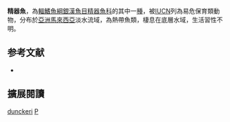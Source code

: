 {{Speciesbox
| name = 精器魚
| image = 
| status = VU
| status_system = IUCN3.1
| genus = Phallostethus
| species = dunckeri
| authority = {{le|查爾斯·塔特·里根|Charles Tate Regan|Regan}}, 1913
| synonyms = 
}}
'''精器魚'''，為[[輻鰭魚綱|輻鰭魚綱]][[銀漢魚目|銀漢魚目]][[精器魚科|精器魚科]]的其中一[[種|種]]，被[[IUCN|IUCN]]列為易危保育類動物，分布於[[亞洲|亞洲]][[馬來西亞|馬來西亞]]淡水流域，為熱帶魚類，棲息在底層水域，生活習性不明。
==参考文献==
*{{FishBase_species|genus=Phallostethus|species=dunckeri|year=2016|month=4}}

== 擴展閱讀 ==
{{refbegin}}
{{wikispecies-inline|Phallostethus dunckeri|精器魚}}
{{refend}}
{{Taxonbar|from=Q5461834}}

[[Category:精器魚屬|dunckeri]]
[[Category:1913年描述的魚類|P]]


{{魚類小作品}}